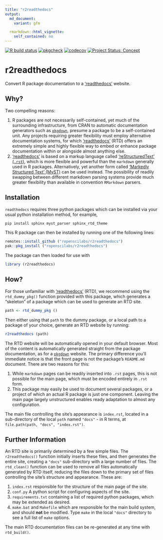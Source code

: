 ```yaml
---
title: "r2readthedocs"
output:
  md_document:
    variant: gfm

  rmarkdown::html_vignette:
    self_contained: no
---
```


<!-- badges: start -->
[![R build status](https://github.com/ropenscilabs/r2readthedocs/workflows/R-CMD-check/badge.svg)](https://github.com/ropenscilabs/r2readthedocs/actions)
[![pkgcheck](https://github.com/ropenscilabs/r2readthedocs/workflows/pkgcheck/badge.svg)](https://github.com/ropenscilabs/r2readthedocs/actions?query=workflow%3Apkgcheck)
[![codecov](https://codecov.io/gh/ropenscilabs/r2readthedocs/branch/main/graph/badge.svg)](https://codecov.io/gh/ropenscilabs/r2readthedocs)
[![Project Status:
Concept](https://www.repostatus.org/badges/latest/concept.svg)](https://www.repostatus.org/#concept)
<!-- badges: end -->

# r2readthedocs

Convert R package documentation to a ['readthedocs'](https://readthedocs.org/) website.

## Why?

Two compelling reasons:

1. R packages are not necessarily self-contained, yet much of the surrounding
   infrastructure, from CRAN to automatic
   documentation generators such as [`pkgdown`](https://pkgdown.r-lib.org/),
   presume a package to be a self-contained unit. Any projects requiring
   greater flexibility must employ alternative documentation systems, for which
   ['readthedocs'](https://readthedocs.org/) (RTD) offers an extremely simple and
   highly flexible way to embed or enhance package documentation within or
   alongside almost anything else.
2. ['readthedocs'](https://readthedocs.org/) is based on a markup language
   called ['reStructuredText'
   (`.rst`)](https://docutils.sourceforge.io/docs/user/rst/quickref.html),
   which is more flexible and powerful than the `markdown` generally used in
   R packages. Alternatively, yet another form called ['Markedly Structured
   Text' (MyST)](https://myst-parser.readthedocs.io/en/latest/index.html#) can
   be used instead. The possibility of readily swapping between different
   markdown parsing systems provide much greater flexibility than available in
   convention `RMarkdown` parsers.

## Installation

`readthedocs` requires three python packages which can be installed via your
usual python installation method, for example,

```python
pip install sphinx myst_parser sphinx_rtd_theme
```

This R package can then be installed by running one of the following lines:


```r
remotes::install_github ("ropenscilabs/r2readthedocs")
pak::pkg_install ("ropenscilabs/r2readthedocs")
```

The package can then loaded for use with

```r
library (r2readthedocs)
```

## How?

For those unfamiliar with ['readthedocs'](https://readthedocs.org/) (RTD), we
recommend using the `rtd_dummy_pkg()` function provided with this package,
which generates a "skeleton" of a package which can be used to generate an RTD
site. 

```r
path <- rtd_dummy_pkg ()
```

Then either using that `path` to the dummy package, or a local path to a
package of your choice, generate an RTD website by running:

```r
r2readthedocs (path)
```

The RTD website will be automatically opened in your default browser. Most of
the content is automatically generated straight from the package documentation,
as for a [`pkgdown`](https://pkgdown.r-lib.org/) website. The primary
difference you'll immediate notice is that the front page is not the package's
`README.md` document. There are two reasons for this:

1. While `markdown` pages can be readily inserted into `.rst` pages, this is
   not possible for the main page, which must be encoded entirely in `.rst`
   form.
2. This package may easily be used to document several packages, or a project
   of which an actual R package is just one component. Leaving the main page
   largely unstructured enables ready adaptation to almost any configuration.

The main file controlling the site's appearance is `index.rst`, located in a
sub-directory of the local `path` named `"docs"` - in R terms, at
`file.path(path, "docs", "index.rst")`.

## Further Information

An RTD site is primarily determined by a few simple files. The
`r2readthedocs()` function initially inserts these files, and then generates
the entire site, creating a `"docs"` sub-directory with a large number of
files. The `rtd_clean()` function can be used to remove all files automatically
generated by RTD itself, reducing the files down to the primary set of files
controlling the site's structure and appearance. These are:

1. `index.rst` responsible for the structure of the main page of the site.
2. `conf.py` A python script for configuring aspects of the site.
3. `requirements.txt` containing a list of required python packages, which may
   be extended as desired.
4. `make.bat` and `Makefile` which are responsible for the main build system,
   and should **not** be modified. Type `make` in the local `"docs"` directory
   to see a full list of `make` options.

The main RTD documentation files can be re-generated at any time with
`rtd_build()`.
